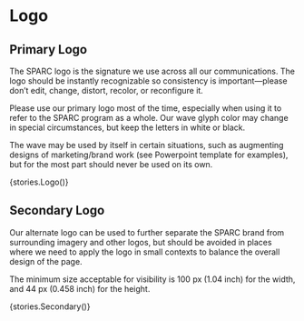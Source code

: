 
<Meta title="Components/Logo" />

# Logo

## Primary Logo

The SPARC logo is the signature we use across all our communications. The logo should be instantly recognizable so consistency is important—please don’t edit, change, distort, recolor, or reconfigure it.

Please use our primary logo most of the time, especially when using it to refer to the SPARC program as a whole. Our wave glyph color may change in special circumstances, but keep the letters in white or black.

The wave may be used by itself in certain situations, such as augmenting designs of marketing/brand work (see Powerpoint template for examples), but for the most part should never be used on its own.

<Story name='Primary' height='60px'>{stories.Logo()}</Story>

## Secondary Logo

Our alternate logo can be used to further separate the SPARC brand from surrounding imagery and other logos, but should be avoided in places where we need to apply the logo in small contexts to balance the overall design of the page.

The minimum size acceptable for visibility is 100 px (1.04 inch) for the width, and 44 px (0.458 inch) for the height.

<Story name='Secondary' height='60px'>{stories.Secondary()}</Story>
